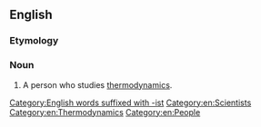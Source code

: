 ==English==

===Etymology===
{{suffix|en|thermodynamic|ist}}

===Noun===
{{en-noun}}

# A person who studies [[thermodynamics]].

[[Category:English words suffixed with -ist]]
[[Category:en:Scientists]]
[[Category:en:Thermodynamics]]
[[Category:en:People]]